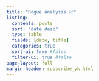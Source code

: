 ```yaml
---
title: "Rogue Analysis 📈"
listing:
  contents: posts
  sort: "date desc"
  type: table
  fields: [date, title]
  categories: true
  sort-ui: true #false
  filter-ui: true #false
page-layout: full
margin-header: subscribe_yk.html
---
```

